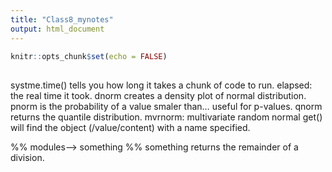 ```yaml
---
title: "Class8_mynotes"
output: html_document
---
```


```r
knitr::opts_chunk$set(echo = FALSE)
```

## 
systme.time() tells you how long it takes a chunk of code to run.
elapsed: the real time it took.
dnorm creates a density plot of normal distribution.
pnorm is the probability of a value smaler than... useful for p-values.
qnorm returns the quantile distribution.
mvrnorm: multivariate random normal
get() will find the object (/value/content) with a name specified.

%% modules---> something %% something returns the remainder of a division.



```r



```




```r



```


